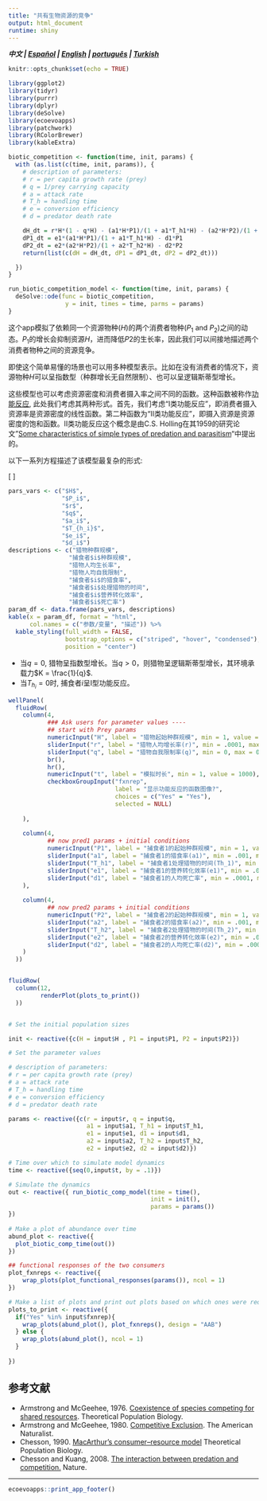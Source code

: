 ```yaml
---
title: "共有生物资源的竞争"
output: html_document
runtime: shiny
---
```


***中文 | [Español](https://ecoevoapps.shinyapps.io/biotic_resource_competition_es) |  [English](https://ecoevoapps.shinyapps.io/biotic_resource_competition) | [português](https://ecoevoapps.shinyapps.io/biotic_resource_competition_pt) | [Turkish](https://ecoevoapps.shinyapps.io/biotic_resource_competition_tr)  ***

```r
knitr::opts_chunk$set(echo = TRUE)

library(ggplot2)
library(tidyr)
library(purrr)
library(dplyr)
library(deSolve)
library(ecoevoapps)
library(patchwork)
library(RColorBrewer)
library(kableExtra)

biotic_competition <- function(time, init, params) {
  with (as.list(c(time, init, params)), {
    # description of parameters:
    # r = per capita growth rate (prey)
    # q = 1/prey carrying capacity
    # a = attack rate
    # T_h = handling time
    # e = conversion efficiency
    # d = predator death rate

    dH_dt = r*H*(1 - q*H) - (a1*H*P1)/(1 + a1*T_h1*H) - (a2*H*P2)/(1 + a2*T_h2*H)
    dP1_dt = e1*(a1*H*P1)/(1 + a1*T_h1*H) - d1*P1
    dP2_dt = e2*(a2*H*P2)/(1 + a2*T_h2*H) - d2*P2
    return(list(c(dH = dH_dt, dP1 = dP1_dt, dP2 = dP2_dt)))

  })
}

run_biotic_competition_model <- function(time, init, params) {
  deSolve::ode(func = biotic_competition,
                y = init, times = time, parms = params)
}


```

这个app模拟了依赖同一个资源物种($H$)的两个消费者物种($P_1$ and $P_2$)之间的动态。$P_1$的增长会抑制资源$H$，进而降低$P2$的生长率，因此我们可以间接地描述两个消费者物种之间的资源竞争。

即使这个简单易懂的场景也可以用多种模型表示。比如在没有消费者的情况下，资源物种$H$可以呈指数型（种群增长无自然限制）、也可以呈逻辑斯蒂型增长。

这些模型也可以考虑资源密度和消费者摄入率之间不同的函数。这种函数被称作[功能反应](https://en.wikipedia.org/wiki/Functional_response), 此处我们考虑其两种形式。首先，我们考虑“I类功能反应"，即消费者摄入资源率是资源密度的线性函数。第二种函数为“II类功能反应"，即摄入资源是资源密度的饱和函数。II类功能反应这个概念是由C.S. Holling在其1959的研究论文"[Some characteristics of simple types of predation and parasitism](https://hahana.soest.hawaii.edu/cmoreserver/summercourse/2010/documents/Holling_1959b.pdf)"中提出的。

以下一系列方程描述了该模型最复杂的形式:  

\[
\begin{align}
\frac{dH}{dt} &= rH  \bigl(1-qH\bigr) - \frac{a_1HP_1}{1+a_1T_{h1}H} - \frac{a_2HP_2}{1+a_2T_{h2}H} \\
\\
\frac{dP_1}{dt} &= e_{1} \frac{a_1HP_1}{1+a_1T_{h1}H} - d_1P_1
\\
\\
\frac{dP2}{dt} &= e_2 \frac{a_2HP_2}{1+a_2T_{h2}H} - d_2P_2
\end{align}
\]


```r
pars_vars <- c("$H$", 
               "$P_i$", 
               "$r$", 
               "$q$", 
               "$a_i$", 
               "$T_{h_i}$", 
               "$e_i$", 
               "$d_i$")
descriptions <- c("猎物种群规模",
                 "捕食者$i$种群规模",
                 "猎物人均生长率",
                 "猎物人均自我限制",
                 "捕食者$i$的猎食率",
                 "捕食者$i$处理猎物的时间",
                 "捕食者$i$营养转化效率",
                 "捕食者$i$死亡率")
param_df <- data.frame(pars_vars, descriptions)
kable(x = param_df, format = "html", 
      col.names = c("参数/变量", "描述")) %>%
  kable_styling(full_width = FALSE, 
                bootstrap_options = c("striped", "hover", "condensed"),
                position = "center")
```  

- 当$q =0$, 猎物呈指数型增长。当$q>0$，则猎物呈逻辑斯蒂型增长，其环境承载力$K = \frac{1}{q}$.  
- 当$T_{h_{i}} = 0$时, 捕食者$i$呈I型功能反应。  

```r
wellPanel(
  fluidRow(
    column(4, 
           ### Ask users for parameter values ----
           ## start with Prey params
           numericInput("H", label = "猎物起始种群规模", min = 1, value = 30),
           sliderInput("r", label = "猎物人均增长率(r)", min = .0001, max = 1.0, value = .2),
           sliderInput("q", label = "猎物自我限制率(q)", min = 0, max = 0.10, step = 0.0001, value = .0066),
           br(),
           hr(),
           numericInput("t", label = "模拟时长", min = 1, value = 1000),
           checkboxGroupInput("fxnrep", 
                              label = "显示功能反应的函数图像?",
                              choices = c("Yes" = "Yes"),
                              selected = NULL)
           
    ),
    
    column(4,
           ## now pred1 params + initial conditions
           numericInput("P1", label = "捕食者1的起始种群规模", min = 1, value = 25),
           sliderInput("a1", label = "捕食者1的猎食率(a1)", min = .001, max = 1.0, value = .02),
           sliderInput("T_h1", label = "捕食者1处理猎物的时间(Th_1)", min = 0, max = 1.0, value = 0.1),
           sliderInput("e1", label = "捕食者1的营养转化效率(e1)", min = .001, max = 1.0, value = 0.4),
           sliderInput("d1", label = "捕食者1的人均死亡率", min = .0001, max = 1.0, value = .1)
    ),
    
    column(4,
           ## now pred2 params + initial conditions
           numericInput("P2", label = "捕食者2的起始种群规模", min = 1, value = 25),
           sliderInput("a2", label = "捕食者2的猎食率(a2)", min = .001, max = 1.0, value = .02),
           sliderInput("T_h2", label = "捕食者2处理猎物的时间(Th_2)", min = 0, max = 1.0, value = 0.1),
           sliderInput("e2", label = "捕食者2的营养转化效率(e2)", min = .001, max = 1.0, value = 0.39),
           sliderInput("d2", label = "捕食者2的人均死亡率(d2)", min = .0001, max = 1.0, value = .1)
    )
  ))


fluidRow(
  column(12,
         renderPlot(plots_to_print())
  ))


# Set the initial population sizes

init <- reactive({c(H = input$H , P1 = input$P1, P2 = input$P2)})

# Set the parameter values

# description of parameters:
# r = per capita growth rate (prey)
# a = attack rate 
# T_h = handling time
# e = conversion efficiency
# d = predator death rate 

params <- reactive({c(r = input$r, q = input$q,
                      a1 = input$a1, T_h1 = input$T_h1, 
                      e1 = input$e1, d1 = input$d1, 
                      a2 = input$a2, T_h2 = input$T_h2, 
                      e2 = input$e2, d2 = input$d2)})

# Time over which to simulate model dynamics
time <- reactive({seq(0,input$t, by = .1)})

# Simulate the dynamics
out <- reactive({ run_biotic_comp_model(time = time(), 
                                        init = init(), 
                                        params = params())
})
  
# Make a plot of abundance over time
abund_plot <- reactive({
  plot_biotic_comp_time(out())
})

## functional responses of the two consumers
plot_fxnreps <- reactive({
    wrap_plots(plot_functional_responses(params()), ncol = 1)
})

# Make a list of plots and print out plots based on which ones were requested ----
plots_to_print <- reactive({
  if("Yes" %in% input$fxnrep){
    wrap_plots(abund_plot(), plot_fxnreps(), design = "AAB")
  } else {
    wrap_plots(abund_plot(), ncol = 1)
  }
  
})

```

## 参考文献

- Armstrong and McGeehee, 1976. [Coexistence of species competing for shared resources](http://www-users.math.umn.edu/~mcgehee/publications/Armstrong1976b/Armstrong1976TheorPopBio9p317.pdf). Theoretical Population Biology.  
- Armstrong and McGeehee, 1980. [Competitive Exclusion](https://www.journals.uchicago.edu/doi/10.1086/283553). The American Naturalist.   
- Chesson, 1990. [MacArthur’s consumer–resource model](http://eebweb.arizona.edu/Faculty/chesson/Peter/Reprints/1990_MacArthur%27s%20consumer-resource%20model.pdf) Theoretical Population Biology.   
- Chesson and Kuang, 2008.  [The interaction between predation and competition.](https://www.nature.com/articles/nature07248) Nature. 

-------------


```r
ecoevoapps::print_app_footer()
```

